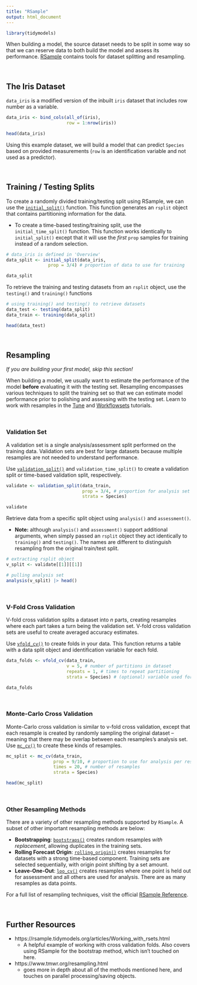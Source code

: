 ```yaml
---
title: "RSample"
output: html_document
---
```


```r
library(tidymodels)
```

When building a model, the source dataset needs to be split in some way so that we can reserve data to both build the model and assess its performance. [RSample](https://rsample.tidymodels.org/) contains tools for dataset splitting and resampling. 

<br>

## The Iris Dataset ##

`data_iris` is a modified version of the inbuilt `iris` dataset that includes row number as a variable. 
```r
data_iris <- bind_cols(all_of(iris), 
                       row = 1:nrow(iris))

head(data_iris)
```

Using this example dataset, we will build a model that can predict `Species` based on provided measurements (`row` is an identification variable and not used as a predictor). 

<br>

## Training / Testing Splits ##

To create a randomly divided training/testing split using RSample, we can use the [`initial_split()`](https://rsample.tidymodels.org/reference/initial_split.html) function. This function generates an `rsplit` object that contains partitioning information for the data. 

  * To create a time-based testing/training split, use the `initial_time_split()` function. This function works identically to `initial_split()` except that it will use the *first* `prop` samples for training instead of a random selection. 

```r
# data_iris is defined in 'Overview'
data_split <- initial_split(data_iris, 
                prop = 3/4) # proportion of data to use for training

data_split
```

To retrieve the training and testing datasets from an `rsplit` object, use the `testing()` and `training()` functions 

```r
# using training() and testing() to retrieve datasets
data_test <- testing(data_split)
data_train <- training(data_split)

head(data_test)
```

<br>

## Resampling ##

*If you are building your first model, skip this section!*

When building a model, we usually want to estimate the performance of the model **before** evaluating it with the testing set. Resampling encompasses various techniques to split the training set so that we can estimate model performance prior to polishing and assessing with the testing set. Learn to work with resamples in the [Tune](Tune.html) and [Workflowsets](WorkflowSets.html) tutorials. 

<br>

### Validation Set ###

A validation set is a single analysis/assessment split performed on the training data. Validation sets are best for large datasets because multiple resamples are not needed to understand performance. 

Use [`validation_split()`](https://rsample.tidymodels.org/reference/validation_split.html) and `validation_time_split()` to create a validation split or time-based validation split, respectively.

```r
validate <- validation_split(data_train, 
                             prop = 3/4, # proportion for analysis set
                             strata = Species)

validate
```

Retrieve data from a specific split object using `analysis()` and `assessment()`.

* **Note:** although `analysis()` and `assessment()` support additional arguments, when simply passed an `rsplit` object they act identically to `training()` and `testing()`. The names are different to distinguish resampling from the original train/test split.  

```r
# extracting rsplit object
v_split <- validate[[1]][[1]]

# pulling analysis set 
analysis(v_split) |> head()
```

<br>

### V-Fold Cross Validation ### 

V-fold cross validation splits a dataset into *n* parts, creating resamples where each part takes a turn being the validation set. V-fold cross validation sets are useful to create averaged accuracy estimates.

Use [`vfold_cv()`](https://rsample.tidymodels.org/reference/vfold_cv.html) to create folds in your data. This function returns a table with a data split object and identification variable for each fold. 

```r
data_folds <- vfold_cv(data_train, 
                       v = 5, # number of partitions in dataset 
                       repeats = 1, # times to repeat partitioning
                       strata = Species) # (optional) variable used for stratified sampling

data_folds
```

<br>

### Monte-Carlo Cross Validation ###

Monte-Carlo cross validation is similar to v-fold cross validation, except that each resample is created by randomly sampling the original dataset -- meaning that there may be overlap between each resamples's analysis set. Use [`mc_cv()`](https://rsample.tidymodels.org/reference/mc_cv.html) to create these kinds of resamples. 

```r
mc_split <- mc_cv(data_train, 
                  prop = 9/10, # proportion to use for analysis per resample
                  times = 20, # number of resamples
                  strata = Species)

head(mc_split)
```

<br>

### Other Resampling Methods ###

There are a variety of other resampling methods supported by `RSample`. A subset of other important resampling methods are below:

* **Bootstrapping**: [`bootstraps()`](https://rsample.tidymodels.org/reference/bootstraps.html) creates random resamples *with replacement*, allowing duplicates in the training sets. 
* **Rolling Forecast Origin**: [`rolling_origin()`](https://rsample.tidymodels.org/reference/rolling_origin.html) creates resamples for datasets with a strong time-based component. Training sets are selected sequentially, with origin point shifting by a set amount. 
* **Leave-One-Out**: [`loo_cv()`](https://rsample.tidymodels.org/reference/loo_cv.html) creates resamples where one point is held out for assessment and all others are used for analysis. There are as many resamples as data points. 

For a full list of resampling techniques, visit the official [RSample Reference](https://rsample.tidymodels.org/reference/index.html).

<br>

## Further Resources ##

* https://rsample.tidymodels.org/articles/Working_with_rsets.html
  *  A helpful example of working with cross validation folds. Also covers using RSample for the bootstrap method, which isn't touched on here. 
* https://www.tmwr.org/resampling.html
  * goes more in depth about all of the methods mentioned here, and touches on parallel processing/saving objects. 